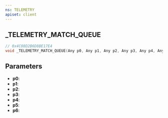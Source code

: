 ```yaml
---
ns: TELEMETRY
apiset: client
---
```

## _TELEMETRY_MATCH_QUEUE

```c
// 0x4C08D2B6D8BE17E4
void _TELEMETRY_MATCH_QUEUE(Any p0, Any p1, Any p2, Any p3, Any p4, Any p5, Any p6);
```


## Parameters
* **p0**:
* **p1**:
* **p2**:
* **p3**:
* **p4**:
* **p5**:
* **p6**: